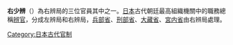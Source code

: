 {{Unreferenced|time=2022-02-26T02:56:15+00:00}}
'''右少辨'''（{{jpn|j=右少弁}}）為右辨局的三位官員其中之一。[[日本|日本]]古代朝廷最高組織機關中的職務總稱[[辨官|辨官]]，分成左辨局和右辨局，[[兵部省|兵部省]]、[[刑部省|刑部省]]、[[大藏省|大藏省]]、[[宮内省|宮内省]]由右辨局處理。
{{Government-official-hist-stub}}

[[Category:日本古代官制|Category:日本古代官制]]